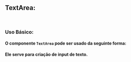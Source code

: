 

<Meta of={TextAreaStories} />


## TextArea:

<br />

### Uso Básico:

#### O componente `TextArea` pode ser usado da seguinte forma:
#### Ele serve para criação de input de texto.


<Canvas />

<Controls/>



